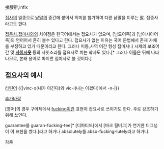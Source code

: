 接腰辭,infix


[[접사]]의 일종으로 [[낱말]]의 중간에 붙어서 의미를 첨가하여 다른 낱말을 이루는 [[말]]. 접중사라고도 한다.  

[[접두사]],[[접미사]]와의 차이점은 한국어에서는 접요사가 없으며, [남도어족]과 [남아시아어족]의 언어어서 흔히 볼수 있다고 한다. 접요사가 없는 이유는 국어 문법에서 존재 자체를 부정하고 있기 때문이라고 한다. 그러나 피동,사역 어간 형성 접미사나 시제의 보조어간 및 '''[[사이시옷]]''' 등의 사잇소리를 접요사로 치는 학자도 있다.[* 그러나 이들은 뒤에 나타나므로, 본래 용어로 따지면 접미사로 볼 것이다.] 

== 접요사의 예시 ==
[[라틴어]]
{{|vinc-­o(내가 이긴다)와 vic-­i(나는 이겼다)에서 -­n-­|}}

[[추가바람]]

[영어]의 경우 구어체에서 [[fuck]]ing이란 표현이 접요사로 쓰이기도 한다. 주로 강조하기 위해 쓰인다.

guarantee를 guaran-fucking-tee[* [디파티드]에서 [마크 월버그]가 연기한 디그넘이 이 표현을 썼다.]라고 하거나 absolutely를 abso-fucking-lutely라고 하거나.

[[각주]]




